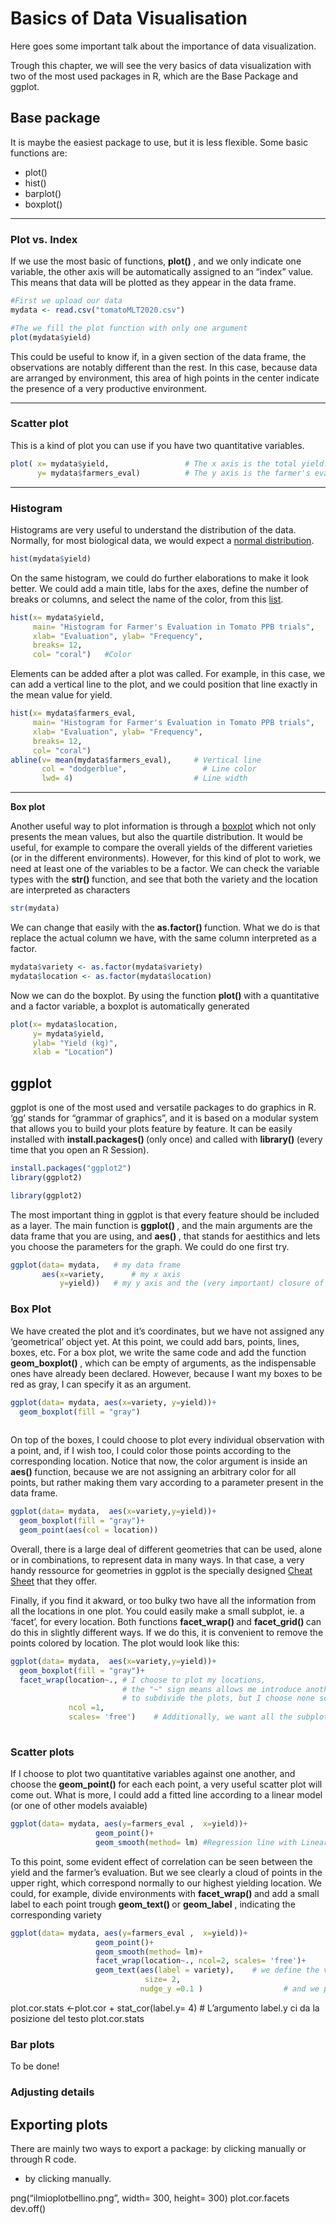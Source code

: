 # Basics of Data Visualisation

Here goes some important talk about the importance of data visualization.

Trough this chapter, we will see the very basics of data visualization with two of the most used packages in R, which are the  Base Package and ggplot.

## Base package

It is maybe the easiest package to use, but it is less flexible. Some basic functions are:
 
* plot()
* hist()
* barplot()
* boxplot()

---

### Plot vs. Index

If we use the most basic of functions, **plot() **, and we only indicate one variable, the other axis will be automatically assigned to an "index" value. This means that data will be plotted as they appear in the data frame.

```r
#First we upload our data
mydata <- read.csv("tomatoMLT2020.csv")

#The we fill the plot function with only one argument
plot(mydata$yield)

```

This could be useful to know if, in a given section of the data frame, the observations are notably different than the rest. In this case, because data are arranged by environment, this area of high points in the center indicate the presence of a very productive environment.

---

### Scatter plot

This is a kind of plot you can use if you have two quantitative variables.

```r
plot( x= mydata$yield,                 # The x axis is the total yield.
      y= mydata$farmers_eval)          # The y axis is the farmer's evaluation.
```

---

### Histogram

Histograms are very useful to understand the distribution of the data. Normally, for most biological data, we would expect a [normal distribution](https://en.wikipedia.org/wiki/Normal_distribution).

```r
hist(mydata$yield)
```

On the same histogram, we could do further elaborations to make it look better. We could add a main title, labs for the axes, define the number of breaks or columns, and select the name of the color, from this [list](http://www.stat.columbia.edu/~tzheng/files/Rcolor.pdf).

```r
hist(x= mydata$yield,                                                   #Variable to plot
     main= "Histogram for Farmer's Evaluation in Tomato PPB trials",    #Main Title
     xlab= "Evaluation", ylab= "Frequency",                             #Axis titles
     breaks= 12,                                                        #How many breaks or columns       
     col= "coral")   #Color
```

Elements can be added after a plot was called. For example, in this case, we can add a vertical line to the plot, and we could position that line exactly in the mean value for yield.
```r
hist(x= mydata$farmers_eval,                                                   
     main= "Histogram for Farmer's Evaluation in Tomato PPB trials",    
     xlab= "Evaluation", ylab= "Frequency",                             
     breaks= 12,                                                        
     col= "coral")                                   
abline(v= mean(mydata$farmers_eval),     # Vertical line
       col = "dodgerblue",                 # Line color
       lwd= 4)                           # Line width
```

---

**Box plot**

Another useful way to plot information is through a [boxplot](https://en.wikipedia.org/wiki/Box_plot) which not only presents the mean values, but also the quartile distribution. It would be useful, for example to compare the overall yields of the different varieties (or in the different environments). However, for this kind of plot to work, we need at least one of the variables to be a factor. We can check the variable types with the **str() ** function, and see that both the variety and the location are interpreted as characters

```r
str(mydata)
```

We can change that easily with the **as.factor() ** function. What we do is that replace the actual column we have, with the same column interpreted as a factor.

```r
mydata$variety <- as.factor(mydata$variety)
mydata$location <- as.factor(mydata$location)

```

Now we can do the boxplot. By using the function **plot() ** with a quantitative and a factor variable, a boxplot is automatically generated 


```r
plot(x= mydata$location,         
     y= mydata$yield,           
     ylab= "Yield (kg)",        
     xlab = "Location")         
```

## ggplot 

ggplot is one of the most used and versatile packages to do graphics in R. 'gg' stands for  "grammar of graphics", and it is based on a modular system that allows you to build your plots feature by feature. It can be easily installed with **install.packages() ** (only once) and called with **library() ** (every time that you open an R Session).

```r
install.packages("ggplot2")
library(ggplot2)
```

```r
library(ggplot2)
```

The most important thing in ggplot is that every feature should be included as a layer. The main function is **ggplot() **, and the main arguments are the data frame that you are using, and **aes() **, that stands for aestithics and lets you choose the parameters for the graph. We could do one first try.

```r
ggplot(data= mydata,   # my data frame
       aes(x=variety,      # my x axis
           y=yield))   # my y axis and the (very important) closure of parenthesis
```

### Box Plot

We have created the plot and it's coordinates, but we have not assigned any 'geometrical' object yet. At this point, we could add bars, points, lines, boxes, etc. For a box plot, we write the same code and add the function **geom_boxplot() **, which can be empty of arguments, as the indispensable ones have already been declared. However, because I want my boxes to be red as gray, I can specify it as an argument.

```r
ggplot(data= mydata, aes(x=variety, y=yield))+
  geom_boxplot(fill = "gray")
  
```
On top of the boxes, I could choose to plot every individual observation with a point, and, if I wish too, I could color those points according to the corresponding location. Notice that now, the color argument is inside an **aes() ** function, because we are not assigning an arbitrary color for all points, but rather making them vary according to a parameter present in the data frame.

```r
ggplot(data= mydata,  aes(x=variety,y=yield))+ 
  geom_boxplot(fill = "gray")+ 
  geom_point(aes(col = location)) 
```

Overall, there is a large deal of different geometries that can be used, alone or in combinations, to represent data in many ways. In that case, a very handy ressource for geometries in ggplot is the specially designed [Cheat Sheet](https://www.maths.usyd.edu.au/u/UG/SM/STAT3022/r/current/Misc/data-visualization-2.1.pdf) that they offer.

Finally, if you find it akward, or too bulky two have all the information from all the locations in one plot. You could easily make a small subplot, ie. a 'facet', for every location. Both functions **facet_wrap() ** and **facet_grid() ** can do this in slightly different ways. If we do this, it is convenient to remove the points colored by location. The plot would look like this:

```r
ggplot(data= mydata,  aes(x=variety,y=yield))+ 
  geom_boxplot(fill = "gray")+ 
  facet_wrap(location~., # I choose to plot my locations, 
                         # the "~" sign means allows me introduce another variable to 
                         # to subdivide the plots, but I choose none so we just write "."
             ncol =1,
             scales= 'free')    # Additionally, we want all the subplots the be drawn in only one column
  
```

### Scatter plots

If I choose to plot two quantitative variables against one another, and choose the **geom_point() ** for each each point, a very useful scatter plot will come out. What is more, I could add a fitted line according to a linear model (or one of other models avaiable)

```r
ggplot(data= mydata, aes(y=farmers_eval ,  x=yield))+
                   geom_point()+
                   geom_smooth(method= lm) #Regression line with Linear Method (lm)

```

To this point, some evident effect of correlation can be seen between the yield and the farmer's evaluation. But we see clearly a cloud of points in the upper right, which correspond normally to our highest yielding location. We could, for example, divide environments with **facet_wrap() ** and add a small label to each point trough **geom_text() ** or **geom_label** , indicating the corresponding variety

```r
ggplot(data= mydata, aes(y=farmers_eval ,  x=yield))+
                   geom_point()+
                   geom_smooth(method= lm)+           
                   facet_wrap(location~., ncol=2, scales= 'free')+
                   geom_text(aes(label = variety),    # we define the variety as the parameter
                              size= 2,
                             nudge_y =0.1 )                  # and we put the small so that they don't overlap 
```

plot.cor.stats <-plot.cor + stat_cor(label.y= 4) # L'argumento label.y  ci da la posizione del testo
plot.cor.stats

### Bar plots

To be done!

### Adjusting details




## Exporting plots

There are mainly two ways to export a package: by clicking manually or through R code.

*  by clicking manually.


png("ilmioplotbellino.png", width= 300, height= 300)
plot.cor.facets
dev.off()